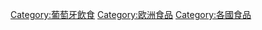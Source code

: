 {{Catnav|頁面分類|地理|国家|欧洲国家|葡萄牙}}
{{Catnav|頁面分類|各種主題的頁面分類|按國家分類|各國飲食|各國食品}}

[[Category:葡萄牙飲食|Category:葡萄牙飲食]]
[[Category:欧洲食品|Category:欧洲食品]]
[[Category:各國食品|Category:各國食品]]